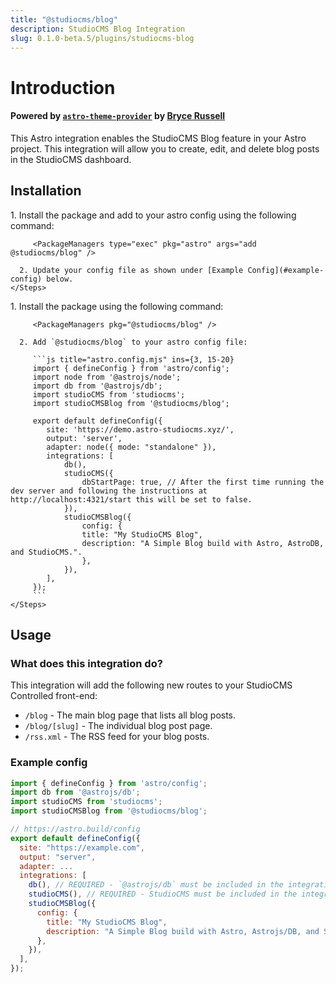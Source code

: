 ```yaml
---
title: "@studiocms/blog"
description: StudioCMS Blog Integration
slug: 0.1.0-beta.5/plugins/studiocms-blog
---
```



# Introduction

#### Powered by [`astro-theme-provider`](https://github.com/astrolicious/astro-theme-provider) by [Bryce Russell](https://github.com/BryceRussell)

This Astro integration enables the StudioCMS Blog feature in your Astro project. This integration will allow you to create, edit, and delete blog posts in the StudioCMS dashboard.

## Installation

<Tabs>
  <TabItem label="Astro Method">
    <Steps>
      1. Install the package and add to your astro config using the following command:

         <PackageManagers type="exec" pkg="astro" args="add @studiocms/blog" />

      2. Update your config file as shown under [Example Config](#example-config) below.
    </Steps>
  </TabItem>

  <TabItem label="Manual Method">
    <Steps>
      1. Install the package using the following command:

         <PackageManagers pkg="@studiocms/blog" />

      2. Add `@studiocms/blog` to your astro config file:

         ```js title="astro.config.mjs" ins={3, 15-20}
         import { defineConfig } from 'astro/config';
         import node from '@astrojs/node';
         import db from '@astrojs/db';
         import studioCMS from 'studiocms';
         import studioCMSBlog from '@studiocms/blog';

         export default defineConfig({
            site: 'https://demo.astro-studiocms.xyz/',
            output: 'server',
            adapter: node({ mode: "standalone" }),
            integrations: [
                db(),
                studioCMS({
                    dbStartPage: true, // After the first time running the dev server and following the instructions at http://localhost:4321/start this will be set to false.
                }),
                studioCMSBlog({
                    config: {
                    title: "My StudioCMS Blog",
                    description: "A Simple Blog build with Astro, AstroDB, and StudioCMS.".
                    },
                }),
            ],
         });
         ```
    </Steps>
  </TabItem>
</Tabs>

## Usage

### What does this integration do?

This integration will add the following new routes to your StudioCMS Controlled front-end:

* `/blog` - The main blog page that lists all blog posts.
* `/blog/[slug]` - The individual blog post page.
* `/rss.xml` - The RSS feed for your blog posts.

### Example config

```js title="astro.config.mjs"
import { defineConfig } from 'astro/config';
import db from '@astrojs/db';
import studioCMS from 'studiocms';
import studioCMSBlog from '@studiocms/blog';

// https://astro.build/config
export default defineConfig({
  site: "https://example.com",
  output: "server",
  adapter: ...
  integrations: [ 
    db(), // REQUIRED - `@astrojs/db` must be included in the integrations list
    studioCMS(), // REQUIRED - StudioCMS must be included in the integrations list
    studioCMSBlog({
      config: {
        title: "My StudioCMS Blog",
        description: "A Simple Blog build with Astro, Astrojs/DB, and StudioCMS.".
      },
    }), 
  ],
});
```
